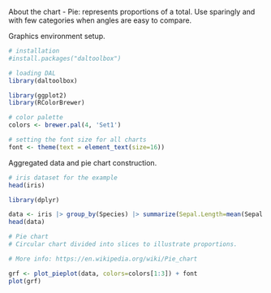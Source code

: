 About the chart
- Pie: represents proportions of a total. Use sparingly and with few categories when angles are easy to compare.

Graphics environment setup.
```r
# installation 
#install.packages("daltoolbox")

# loading DAL
library(daltoolbox) 
```

```r
library(ggplot2)
library(RColorBrewer)

# color palette
colors <- brewer.pal(4, 'Set1')

# setting the font size for all charts
font <- theme(text = element_text(size=16))
```

Aggregated data and pie chart construction.
```r
# iris dataset for the example
head(iris)
```

```r
library(dplyr)

data <- iris |> group_by(Species) |> summarize(Sepal.Length=mean(Sepal.Length))
head(data)
```

```r
# Pie chart
# Circular chart divided into slices to illustrate proportions.

# More info: https://en.wikipedia.org/wiki/Pie_chart

grf <- plot_pieplot(data, colors=colors[1:3]) + font
plot(grf)
```
